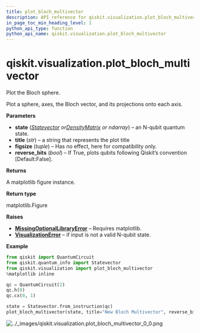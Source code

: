 ```yaml
---
title: plot_bloch_multivector
description: API reference for qiskit.visualization.plot_bloch_multivector
in_page_toc_min_heading_level: 1
python_api_type: function
python_api_name: qiskit.visualization.plot_bloch_multivector
---
```


# qiskit.visualization.plot\_bloch\_multivector

<Function id="qiskit.visualization.plot_bloch_multivector" github="https://github.com/qiskit/qiskit/tree/stable/0.18/qiskit/visualization/state_visualization.py" signature="plot_bloch_multivector(state, title='', figsize=None, *, rho=None, reverse_bits=False)">
  Plot the Bloch sphere.

  Plot a sphere, axes, the Bloch vector, and its projections onto each axis.

  **Parameters**

  *   **state** ([*Statevector*](qiskit.quantum_info.Statevector "qiskit.quantum_info.Statevector")  *or*[*DensityMatrix*](qiskit.quantum_info.DensityMatrix "qiskit.quantum_info.DensityMatrix") *or ndarray*) – an N-qubit quantum state.
  *   **title** (*str*) – a string that represents the plot title
  *   **figsize** (*tuple*) – Has no effect, here for compatibility only.
  *   **reverse\_bits** (*bool*) – If True, plots qubits following Qiskit’s convention \[Default:False].

  **Returns**

  A matplotlib figure instance.

  **Return type**

  matplotlib.Figure

  **Raises**

  *   [**MissingOptionalLibraryError**](qiskit.aqua.MissingOptionalLibraryError "qiskit.aqua.MissingOptionalLibraryError") – Requires matplotlib.
  *   [**VisualizationError**](qiskit.visualization.VisualizationError "qiskit.visualization.VisualizationError") – if input is not a valid N-qubit state.

  **Example**

  ```python
  from qiskit import QuantumCircuit
  from qiskit.quantum_info import Statevector
  from qiskit.visualization import plot_bloch_multivector
  %matplotlib inline

  qc = QuantumCircuit(2)
  qc.h(0)
  qc.cx(0, 1)

  state = Statevector.from_instruction(qc)
  plot_bloch_multivector(state, title="New Bloch Multivector", reverse_bits=False)
  ```

  ![../\_images/qiskit.visualization.plot\_bloch\_multivector\_0\_0.png](/images/api/qiskit/0.31/qiskit.visualization.plot_bloch_multivector_0_0.png)
</Function>

